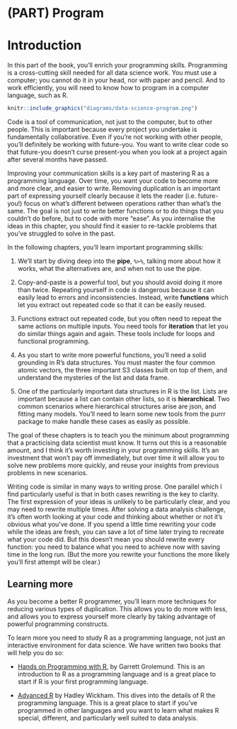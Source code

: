 # (PART) Program {-}

# Introduction

In this part of the book, you'll enrich your programming skills. Programming is a cross-cutting skill needed for all data science work. You must use a computer; you cannot do it in your head, nor with paper and pencil. And to work efficiently, you will need to know how to program in a computer language, such as R. 

```r
knitr::include_graphics("diagrams/data-science-program.png")
```

Code is a tool of communication, not just to the computer, but to other people. This is important because every project you undertake is fundamentally collaborative. Even if you're not working with other people, you'll definitely be working with future-you. You want to write clear code so that future-you doesn't curse present-you when you look at a project again after several months have passed.

Improving your communication skills is a key part of mastering R as a programming language. Over time, you want your code to become more and more clear, and easier to write. Removing duplication is an important part of expressing yourself clearly because it lets the reader (i.e. future-you!) focus on what's different between operations rather than what's the same. The goal is not just to write better functions or to do things that you couldn't do before, but to code with more "ease". As you internalise the ideas in this chapter, you should find it easier to re-tackle problems that you've struggled to solve in the past.

In the following chapters, you'll learn important programming skills: 

1.  We'll start by diving deep into the __pipe__, `%>%`, talking more about how 
    it works, what the alternatives are, and when not to use the pipe.

1.  Copy-and-paste is a powerful tool, but you should avoid doing it more than
    twice. Repeating yourself in code is dangerous because it can easily lead 
    to errors and inconsistencies. Instead, write __functions__ which let
    you extract out repeated code so that it can be easily reused.

1.  Functions extract out repeated code, but you often need to repeat the
    same actions on multiple inputs. You need tools for __iteration__ that
    let you do similar things again and again. These tools include for loops 
    and functional programming.
    
1.  As you start to write more powerful functions, you'll need a solid
    grounding in R's data structures. You must master the four common atomic 
    vectors, the three important S3 classes built on top of them, and
    understand the mysteries of the list and data frame.
    
1.  One of the particularly important data structures in R is the list.
    Lists are important because a list can contain other lists, so it is
    __hierarchical__. Two common scenarios where hierarchical structures 
    arise are json, and fitting many models. You'll need to learn some new 
    tools from the purrr package to make handle these cases as easily as 
    possible.

The goal of these chapters is to teach you the minimum about programming that a practicising data scientist must know. It turns out this is a reasonable amount, and I think it's worth investing in your programming skills. It's an investment that won't pay off immediately, but over time it will allow you to solve new problems more quickly, and reuse your insights from previous problems in new scenarios.

Writing code is similar in many ways to writing prose. One parallel which I find particularly useful is that in both cases rewriting is the key to clarity. The first expression of your ideas is unlikely to be particularly clear, and you may need to rewrite multiple times. After solving a data analysis challenge, it's often worth looking at your code and thinking about whether or not it's obvious what you've done. If you spend a little time rewriting your code while the ideas are fresh, you can save a lot of time later trying to recreate what your code did. But this doesn't mean you should rewrite every function: you need to balance what you need to achieve now with saving time in the long run.  (But the more you rewrite your functions the more likely you'll first attempt will be clear.)

## Learning more

As you become a better R programmer, you'll learn more techniques for reducing various types of duplication. This allows you to do more with less, and allows you to express yourself more clearly by taking advantage of powerful programming constructs.

To learn more you need to study R as a programming language, not just an interactive environment for data science. We have written two books that will help you do so:

* [Hands on Programming with R](http://shop.oreilly.com/product/0636920028574.do),
  by Garrett Grolemund. This is an introduction to R as a programming language 
  and is a great place to start if R is your first programming language.
  
* [Advanced R](http://adv-r.had.co.nz) by Hadley Wickham. This dives into the
  details of R the programming language. This is a great place to start if
  you've programmed in other languages and you want to learn what makes R 
  special, different, and particularly well suited to data analysis.
